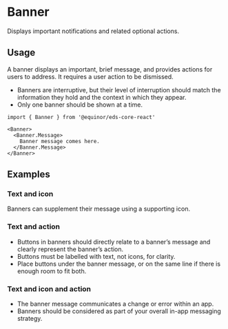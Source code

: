 
<Meta of={ComponentStories} />

# Banner

Displays important notifications and related optional actions.

<Links 
    ariaUrl="https://www.w3.org/TR/2017/REC-wai-aria-1.1-20171214/#banner"
    figmaUrl="https://www.figma.com/file/0bGXR2sCwMVSDNyyzu5BXrO5/UI%E2%80%94User-Interface?node-id=17611%3A0"
    documentationUrl="https://eds.equinor.com/0b0c666ab/p/245b05-banner/b/22c859"
    sourceUrl="https://github.com/equinor/design-system/blob/develop/packages/eds-core-react/src/components/Banner/Banner.tsx"
    npmUrl="https://www.npmjs.com/package/@equinor/eds-core-react"
/>

<Primary />
<Controls />

## Usage

A banner displays an important, brief message, and provides actions for users to address. 
It requires a user action to be dismissed.

<ul>
    <li>Banners are interruptive, but their level of interruption should match 
        the information they hold and the context in which they appear.</li>
    <li>Only one banner should be shown at a time.</li>
</ul>

```tsx
import { Banner } from '@equinor/eds-core-react'

<Banner>
  <Banner.Message>
    Banner message comes here.
  </Banner.Message>
</Banner>
```

## Examples

### Text and icon

Banners can supplement their message using a supporting icon.

<Canvas of={ComponentStories.TextAndIcon} />

### Text and action

<ul>
  <li>Buttons in banners should directly relate to a banner’s message and clearly represent the banner’s action.</li>
  <li>Buttons must be labelled with text, not icons, for clarity.</li>
  <li>Place buttons under the banner message, or on the same line if there is enough room to fit both.</li>
</ul>

<Canvas of={ComponentStories.TextAndAction} />

### Text and icon and action

<ul>
  <li>The banner message communicates a change or error within an app.</li>
  <li>Banners should be considered as part of your overall in-app messaging strategy.</li>
</ul>

<Canvas of={ComponentStories.TextAndIconAndAction} />

